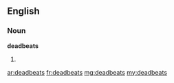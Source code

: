 ==English==

===Noun===
'''deadbeats'''

# {{plural of|[[deadbeat]]}}

[[ar:deadbeats]]
[[fr:deadbeats]]
[[mg:deadbeats]]
[[my:deadbeats]]